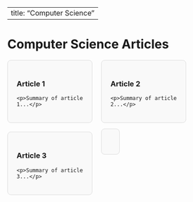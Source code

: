 
---
title: "Computer Science"
---

# Computer Science Articles

<div class="article-container">
  <a href="article1.qmd" class="article-card">
    <h3>Article 1</h3>
    <p>Summary of article 1...</p>
  </a>
  <a href="article2.qmd" class="article-card">
    <h3>Article 2</h3>
    <p>Summary of article 2...</p>
  </a>
  <a href="article3.qmd" class="article-card">
    <h3>Article 3</h3>
    <p>Summary of article 3...</p>
  </a>
</div>

<style>
.article-container {
  display: flex;
  flex-wrap: wrap;
  gap: 20px;
}

.article-card {
  background-color: #f9f9f9;
  border: 1px solid #ddd;
  border-radius: 8px;
  padding: 20px;
  width: 30%;
  text-decoration: none;
  color: inherit;
  transition: transform 0.3s;
}

.article-card:hover {
  transform: scale(1.05);
}
</style>
        
